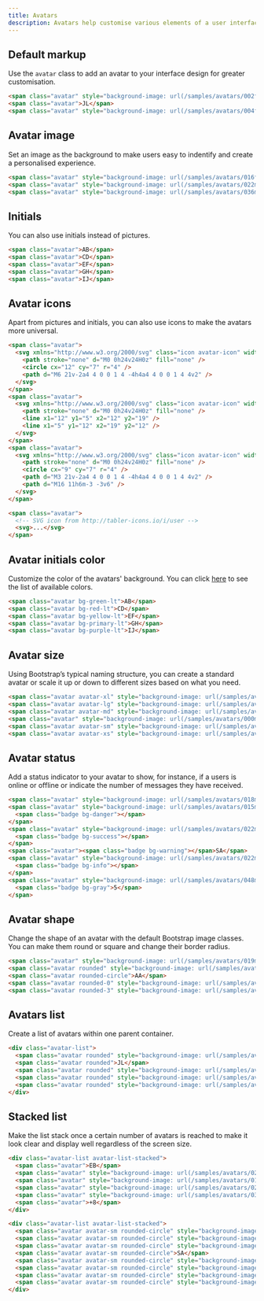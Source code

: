 ```yaml
---
title: Avatars
description: Avatars help customise various elements of a user interface and make the product experience more personalised. They are often used in communication apps, collaboration tools and social media.
---
```


## Default markup

Use the `avatar` class to add an avatar to your interface design for greater customisation.

```html example centered separated code
<span class="avatar" style="background-image: url(/samples/avatars/002f.jpg)"></span>
<span class="avatar">JL</span>
<span class="avatar" style="background-image: url(/samples/avatars/004f.jpg)"></span>
```

## Avatar image

Set an image as the background to make users easy to indentify and create a personalised experience.

```html example centered separated code
<span class="avatar" style="background-image: url(/samples/avatars/016f.jpg)"></span>
<span class="avatar" style="background-image: url(/samples/avatars/022m.jpg)"></span>
<span class="avatar" style="background-image: url(/samples/avatars/036m.jpg)"></span>
```

## Initials

You can also use initials instead of pictures.

```html example centered separated code
<span class="avatar">AB</span>
<span class="avatar">CD</span>
<span class="avatar">EF</span>
<span class="avatar">GH</span>
<span class="avatar">IJ</span>
```

## Avatar icons

Apart from pictures and initials, you can also use icons to make the avatars more universal.

```html example centered separated
<span class="avatar">
  <svg xmlns="http://www.w3.org/2000/svg" class="icon avatar-icon" width="24" height="24" viewBox="0 0 24 24" stroke-width="2" stroke="currentColor" fill="none" stroke-linecap="round" stroke-linejoin="round">
    <path stroke="none" d="M0 0h24v24H0z" fill="none" />
    <circle cx="12" cy="7" r="4" />
    <path d="M6 21v-2a4 4 0 0 1 4 -4h4a4 4 0 0 1 4 4v2" />
  </svg>
</span>
<span class="avatar">
  <svg xmlns="http://www.w3.org/2000/svg" class="icon avatar-icon" width="24" height="24" viewBox="0 0 24 24" stroke-width="2" stroke="currentColor" fill="none" stroke-linecap="round" stroke-linejoin="round">
    <path stroke="none" d="M0 0h24v24H0z" fill="none" />
    <line x1="12" y1="5" x2="12" y2="19" />
    <line x1="5" y1="12" x2="19" y2="12" />
  </svg>
</span>
<span class="avatar">
  <svg xmlns="http://www.w3.org/2000/svg" class="icon avatar-icon" width="24" height="24" viewBox="0 0 24 24" stroke-width="2" stroke="currentColor" fill="none" stroke-linecap="round" stroke-linejoin="round">
    <path stroke="none" d="M0 0h24v24H0z" fill="none" />
    <circle cx="9" cy="7" r="4" />
    <path d="M3 21v-2a4 4 0 0 1 4 -4h4a4 4 0 0 1 4 4v2" />
    <path d="M16 11h6m-3 -3v6" />
  </svg>
</span>
```

```html
<span class="avatar">
  <!-- SVG icon from http://tabler-icons.io/i/user -->
  <svg>...</svg>
</span>
```

## Avatar initials color

Customize the color of the avatars' background. You can click [here](colors) to see the list of available colors.

```html example centered separated code
<span class="avatar bg-green-lt">AB</span>
<span class="avatar bg-red-lt">CD</span>
<span class="avatar bg-yellow-lt">EF</span>
<span class="avatar bg-primary-lt">GH</span>
<span class="avatar bg-purple-lt">IJ</span>
```

## Avatar size

Using Bootstrap’s typical naming structure, you can create a standard avatar or scale it up or down to different sizes based on what you need.

```html example centered separated code
<span class="avatar avatar-xl" style="background-image: url(/samples/avatars/000m.jpg)"></span>
<span class="avatar avatar-lg" style="background-image: url(/samples/avatars/000m.jpg)"></span>
<span class="avatar avatar-md" style="background-image: url(/samples/avatars/000m.jpg)"></span>
<span class="avatar" style="background-image: url(/samples/avatars/000m.jpg)"></span>
<span class="avatar avatar-sm" style="background-image: url(/samples/avatars/000m.jpg)"></span>
<span class="avatar avatar-xs" style="background-image: url(/samples/avatars/000m.jpg)"></span>
```

## Avatar status

Add a status indicator to your avatar to show, for instance, if a users is online or offline or indicate the number of messages they have received.

```html example centered separated code
<span class="avatar" style="background-image: url(/samples/avatars/018m.jpg)"></span>
<span class="avatar" style="background-image: url(/samples/avatars/015m.jpg)">
  <span class="badge bg-danger"></span>
</span>
<span class="avatar" style="background-image: url(/samples/avatars/022m.jpg)">
  <span class="badge bg-success"></span>
</span>
<span class="avatar"><span class="badge bg-warning"></span>SA</span>
<span class="avatar" style="background-image: url(/samples/avatars/022m.jpg)">
  <span class="badge bg-info"></span>
</span>
<span class="avatar" style="background-image: url(/samples/avatars/048m.jpg)">
  <span class="badge bg-gray">5</span>
</span>
```

## Avatar shape

Change the shape of an avatar with the default Bootstrap image classes. You can make them round or square and change their border radius.

```html example centered separated
<span class="avatar" style="background-image: url(/samples/avatars/019m.jpg)"></span>
<span class="avatar rounded" style="background-image: url(/samples/avatars/039f.jpg)"></span>
<span class="avatar rounded-circle">AA</span>
<span class="avatar rounded-0" style="background-image: url(/samples/avatars/043f.jpg)"></span>
<span class="avatar rounded-3" style="background-image: url(/samples/avatars/044f.jpg)"></span>
```

## Avatars list

Create a list of avatars within one parent container.

```html example centered separated code
<div class="avatar-list">
  <span class="avatar rounded" style="background-image: url(/samples/avatars/031f.jpg)"></span>
  <span class="avatar rounded">JL</span>
  <span class="avatar rounded" style="background-image: url(/samples/avatars/033f.jpg)"></span>
  <span class="avatar rounded" style="background-image: url(/samples/avatars/017m.jpg)"></span>
  <span class="avatar rounded" style="background-image: url(/samples/avatars/024m.jpg)"></span>
</div>
```

## Stacked list

Make the list stack once a certain number of avatars is reached to make it look clear and display well regardless of the screen size.

```html example centered separated code
<div class="avatar-list avatar-list-stacked">
  <span class="avatar">EB</span>
  <span class="avatar" style="background-image: url(/samples/avatars/026m.jpg)"></span>
  <span class="avatar" style="background-image: url(/samples/avatars/016f.jpg)"></span>
  <span class="avatar" style="background-image: url(/samples/avatars/028m.jpg)"></span>
  <span class="avatar" style="background-image: url(/samples/avatars/030m.jpg)"></span>
  <span class="avatar">+8</span>
</div>
```

```html example centered separated code
<div class="avatar-list avatar-list-stacked">
  <span class="avatar avatar-sm rounded-circle" style="background-image: url(/samples/avatars/035m.jpg)"></span>
  <span class="avatar avatar-sm rounded-circle" style="background-image: url(/samples/avatars/027f.jpg)"></span>
  <span class="avatar avatar-sm rounded-circle" style="background-image: url(/samples/avatars/036f.jpg)"></span>
  <span class="avatar avatar-sm rounded-circle">SA</span>
  <span class="avatar avatar-sm rounded-circle" style="background-image: url(/samples/avatars/034f.jpg)"></span>
  <span class="avatar avatar-sm rounded-circle" style="background-image: url(/samples/avatars/043f.jpg)"></span>
  <span class="avatar avatar-sm rounded-circle" style="background-image: url(/samples/avatars/039f.jpg)"></span>
  <span class="avatar avatar-sm rounded-circle" style="background-image: url(/samples/avatars/020m.jpg)"></span>
</div>
```
